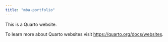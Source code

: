```yaml
---
title: "mba-portfolio"
---
```


This is a Quarto website.

To learn more about Quarto websites visit <https://quarto.org/docs/websites>.
